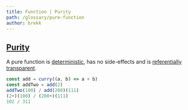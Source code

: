 ```yaml
---
title: Function | Purity
path: /glossary/pure-function
author: brekk
---
```



## [Purity](/glossary/pure-function)

A pure function is [deterministic](/glossary/deterministic), has no side-effects and is [referentially transparent](/glossary/refentially-transparent).

```js
const add = curry((a, b) => a + b)
const addTwo = add(2)
addTwo(100) / add(200)(111)
(2+)(100) / (200+)(111)
102 / 311
```
